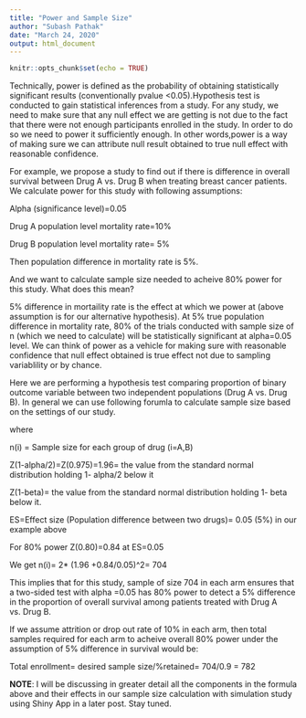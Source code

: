```yaml
---
title: "Power and Sample Size"
author: "Subash Pathak"
date: "March 24, 2020"
output: html_document
---
```


```r
knitr::opts_chunk$set(echo = TRUE)
```


Technically, power is defined as the probability of obtaining statistically significant results (conventionally pvalue <0.05).Hypothesis test is conducted to gain statistical inferences from a study. For any study, we need to make sure that any null effect we are getting is not due to the fact that there were not enough participants enrolled in the study. In order to do so we need to power it sufficiently enough. In other words,power is a way of making sure we can attribute null result obtained to true null effect with reasonable confidence. 

For example, we propose a study to find out if there is difference in overall survival between Drug A vs. Drug B when treating breast cancer patients. We calculate power for this study with following assumptions:

Alpha (significance level)=0.05

Drug A population level mortality rate=10%

Drug B population level mortality rate= 5%

Then population difference in mortality rate is 5%.

And we want to calculate sample size needed to acheive 80% power for this study. What does this mean?

5% difference in mortaility rate is the effect at which we power at (above assumption is for our alternative hypothesis). At 5% true population difference in mortality rate, 80% of the trials conducted with sample size of n (which we need to calculate) will be statistically significant at alpha=0.05 level. We can think of power as a vehicle for making sure with reasonable confidence that null effect obtained is true effect not due to sampling variablility or by chance.

Here we are performing a hypothesis test comparing proportion of binary outcome variable between two independent populations (Drug A vs. Drug B). In general we can use following forumla to calculate sample size based on the settings of our study.


\begin{equation}n_i= 2*(((Z_(1-\alpha/2) + (Z_(1-\beta))/ES)^2\end{equation}

where 

n(i) = Sample size for each group of drug (i=A,B)

Z(1-alpha/2)=Z(0.975)=1.96= the value from the standard normal distribution holding 1- alpha/2 below it

Z(1-beta)= the value from the standard normal distribution holding 1- beta below it.

ES=Effect size (Population difference between two drugs)= 0.05 (5%) in our example above

For 80% power Z(0.80)=0.84 at ES=0.05

We get n(i)= 2* (1.96 +0.84/0.05)^2= 704

This implies that for this study, sample of size 704 in each arm ensures that a two-sided test with alpha =0.05 has 80% power to detect a 5% difference in the proportion of overall survival among patients treated with Drug A vs. Drug B.

If we assume attrition or drop out rate of 10% in each arm, then total samples required for each arm to acheive overall 80% power under the assumption of 5% difference in survival would be: 

Total enrollment= desired sample size/%retained= 704/0.9 = 782

**NOTE**: I will be discussing in greater detail all the components in the formula above and their effects in our sample size calculation with simulation study using Shiny App in a later post. Stay tuned.







